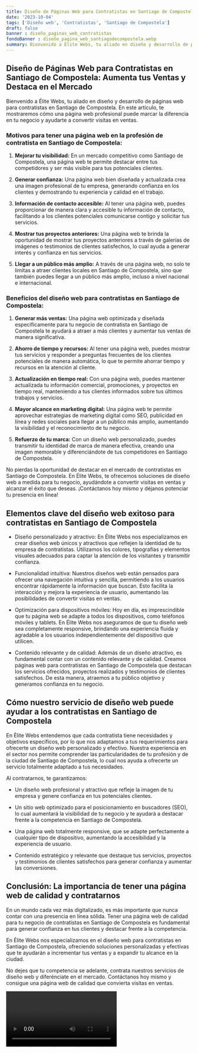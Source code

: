 ```yaml
---
title: Diseño de Páginas Web para Contratistas en Santiago de Compostela
date: '2023-10-04'
tags: ['Diseño web', 'Contratistas', 'Santiago de Compostela']
draft: false
banner : diseño_paginas_web_contratistas
fondoBanner : diseño_pagina_web_santiagodecompostela.webp
summary: Bienvenido a Élite Webs, tu aliado en diseño y desarrollo de páginas web para contratistas en Santiago de Compostela. En este artículo, te mostraremos cómo una página web profesional puede marcar la diferencia en tu negocio y ayudarte a convertir visitas en ventas.
---
```


## Diseño de Páginas Web para Contratistas en Santiago de Compostela: Aumenta tus Ventas y Destaca en el Mercado

Bienvenido a Élite Webs, tu aliado en diseño y desarrollo de páginas web para contratistas en Santiago de Compostela. En este artículo, te mostraremos cómo una página web profesional puede marcar la diferencia en tu negocio y ayudarte a convertir visitas en ventas.

### Motivos para tener una página web en la profesión de contratista en Santiago de Compostela:

1. **Mejorar tu visibilidad:** En un mercado competitivo como Santiago de Compostela, una página web te permite destacar entre tus competidores y ser más visible para tus potenciales clientes.

2. **Generar confianza:** Una página web bien diseñada y actualizada crea una imagen profesional de tu empresa, generando confianza en los clientes y demostrando tu experiencia y calidad en el trabajo.

3. **Información de contacto accesible:** Al tener una página web, puedes proporcionar de manera clara y accesible tu información de contacto, facilitando a los clientes potenciales comunicarse contigo y solicitar tus servicios.

4. **Mostrar tus proyectos anteriores:** Una página web te brinda la oportunidad de mostrar tus proyectos anteriores a través de galerías de imágenes o testimonios de clientes satisfechos, lo cual ayuda a generar interés y confianza en tus servicios.

5. **Llegar a un público más amplio:** A través de una página web, no solo te limitas a atraer clientes locales en Santiago de Compostela, sino que también puedes llegar a un público más amplio, incluso a nivel nacional e internacional.

### Beneficios del diseño web para contratistas en Santiago de Compostela:

1. **Generar más ventas:** Una página web optimizada y diseñada específicamente para tu negocio de contratista en Santiago de Compostela te ayudará a atraer a más clientes y aumentar tus ventas de manera significativa.

2. **Ahorro de tiempo y recursos:** Al tener una página web, puedes mostrar tus servicios y responder a preguntas frecuentes de los clientes potenciales de manera automática, lo que te permite ahorrar tiempo y recursos en la atención al cliente.

3. **Actualización en tiempo real:** Con una página web, puedes mantener actualizada tu información comercial, promociones, y proyectos en tiempo real, manteniendo a tus clientes informados sobre tus últimos trabajos y servicios.

4. **Mayor alcance en marketing digital:** Una página web te permite aprovechar estrategias de marketing digital como SEO, publicidad en línea y redes sociales para llegar a un público más amplio, aumentando la visibilidad y el reconocimiento de tu negocio.

5. **Refuerzo de tu marca:** Con un diseño web personalizado, puedes transmitir tu identidad de marca de manera efectiva, creando una imagen memorable y diferenciándote de tus competidores en Santiago de Compostela.

No pierdas la oportunidad de destacar en el mercado de contratistas en Santiago de Compostela. En Élite Webs, te ofrecemos soluciones de diseño web a medida para tu negocio, ayudándote a convertir visitas en ventas y alcanzar el éxito que deseas. ¡Contáctanos hoy mismo y déjanos potenciar tu presencia en línea!

<GifSeo />

<Cta />

## Elementos clave del diseño web exitoso para contratistas en Santiago de Compostela

- Diseño personalizado y atractivo: En Élite Webs nos especializamos en crear diseños web únicos y atractivos que reflejen la identidad de tu empresa de contratistas. Utilizamos los colores, tipografías y elementos visuales adecuados para captar la atención de los visitantes y transmitir confianza.

- Funcionalidad intuitiva: Nuestros diseños web están pensados para ofrecer una navegación intuitiva y sencilla, permitiendo a los usuarios encontrar rápidamente la información que buscan. Esto facilita la interacción y mejora la experiencia de usuario, aumentando las posibilidades de convertir visitas en ventas.

- Optimización para dispositivos móviles: Hoy en día, es imprescindible que tu página web se adapte a todos los dispositivos, como teléfonos móviles y tablets. En Élite Webs nos aseguramos de que tu diseño web sea completamente responsive, brindando una experiencia fluida y agradable a los usuarios independientemente del dispositivo que utilicen.

- Contenido relevante y de calidad: Además de un diseño atractivo, es fundamental contar con un contenido relevante y de calidad. Creamos páginas web para contratistas en Santiago de Compostela que destacan los servicios ofrecidos, proyectos realizados y testimonios de clientes satisfechos. De esta manera, atraemos a tu público objetivo y generamos confianza en tu negocio.

## Cómo nuestro servicio de diseño web puede ayudar a los contratistas en Santiago de Compostela

En Élite Webs entendemos que cada contratista tiene necesidades y objetivos específicos, por lo que nos adaptamos a tus requerimientos para ofrecerte un diseño web personalizado y efectivo. Nuestra experiencia en el sector nos permite comprender las particularidades de tu profesión y de la ciudad de Santiago de Compostela, lo cual nos ayuda a ofrecerte un servicio totalmente adaptado a tus necesidades.

Al contratarnos, te garantizamos:

- Un diseño web profesional y atractivo que refleje la imagen de tu empresa y genere confianza en tus potenciales clientes.

- Un sitio web optimizado para el posicionamiento en buscadores (SEO), lo cual aumentará la visibilidad de tu negocio y te ayudará a destacar frente a la competencia en Santiago de Compostela.

- Una página web totalmente responsive, que se adapte perfectamente a cualquier tipo de dispositivo, aumentando la accesibilidad y la experiencia de usuario.

- Contenido estratégico y relevante que destaque tus servicios, proyectos y testimonios de clientes satisfechos para generar confianza y aumentar las conversiones.

## Conclusión: La importancia de tener una página web de calidad y contratarnos

En un mundo cada vez más digitalizado, es más importante que nunca contar con una presencia en línea sólida. Tener una página web de calidad para tu negocio de contratistas en Santiago de Compostela es fundamental para generar confianza en tus clientes y destacar frente a la competencia.

En Élite Webs nos especializamos en el diseño web para contratistas en Santiago de Compostela, ofreciendo soluciones personalizadas y efectivas que te ayudarán a incrementar tus ventas y a expandir tu alcance en la ciudad.

No dejes que tu competencia se adelante, contrata nuestros servicios de diseño web y diferénciate en el mercado. Contáctanos hoy mismo y consigue una página web de calidad que convierta visitas en ventas.

<Video />

<CtaBot job='Contratistas' city='Santiago de Compostela'/>

<Gmaps query='Santiago de Compostela+españa+maps' />
